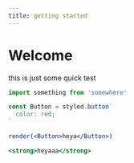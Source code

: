 ```yaml
---
title: getting started
---
```


# Welcome

this is just some quick test

```js
import something from 'somewhere'
```

```jsx live
const Button = styled.button`
  color: red;
`

render(<Button>heya</Button>)
```

```jsx live inline
<strong>heyaaa</strong>
```
